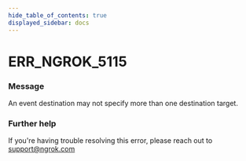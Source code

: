 ```yaml
---
hide_table_of_contents: true
displayed_sidebar: docs
---
```



# ERR_NGROK_5115

### Message

An event destination may not specify more than one destination target.

<ErrorDetails error="err_ngrok_5115" />

### Further help

If you're having trouble resolving this error, please reach out to [support@ngrok.com](mailto:support@ngrok.com?subject=Help%20with%20ERR_NGROK_5115)

